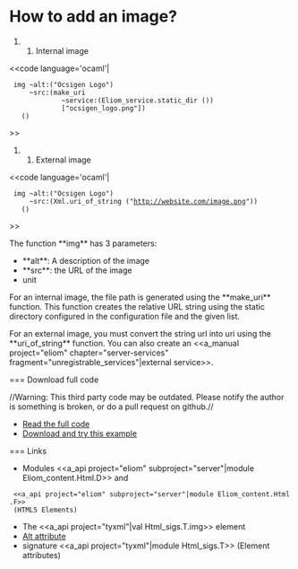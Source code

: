 =How to add an image?=

#### Internal image

<<code language='ocaml'|
  img ~alt:("Ocsigen Logo")
      ~src:(make_uri
              ~service:(Eliom_service.static_dir ())
              ["ocsigen_logo.png"])
    ()

>>

#### External image

<<code language='ocaml'|
  img ~alt:("Ocsigen Logo")
      ~src:(Xml.uri_of_string ("http://website.com/image.png"))
    ()
>>


The function **img** has 3 parameters:
* **alt**: A description of the image
* **src**: the URL of the image
* unit

For an internal image, the file path is generated using the **make_uri** function. This function creates the relative URL string using the static directory configured in the configuration file and the given list.

For an external image, you must convert the string url into uri using the **uri_of_string** function. You can also create an <<a_manual project="eliom" chapter="server-services" fragment="unregistrable_services"|external service>>.

=== Download full code

//Warning: This third party code may be outdated. Please notify the author is something is broken, or do a pull request on github.//

* [[https://github.com/db0company/Ocsigen-Quick-Howto/blob/master/elements/example.eliom|Read the full code]]
* [[https://github.com/db0company/Ocsigen-Quick-Howto|Download and try this example]]

=== Links

* Modules <<a_api project="eliom" subproject="server"|module Eliom_content.Html.D>> and
  <<a_api project="eliom" subproject="server"|module Eliom_content.Html.F>>
  (HTML5 Elements)
* The <<a_api project="tyxml"|val Html_sigs.T.img>> element
* [[http://en.wikipedia.org/wiki/Alt_attribute|Alt attribute]]
* signature <<a_api project="tyxml"|module Html_sigs.T>> (Element attributes)
